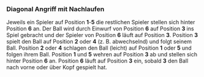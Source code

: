 ### Diagonal Angriff mit Nachlaufen

Jeweils ein Spieler auf Position **1**-**5** die restlichen Spieler stellen sich hinter Position **6** an. Der Ball wird durch Einwurf von Position **6** auf Position **3** ins Spiel gebracht und der Spieler von Position **6** läuft auf Position **3**. Position **3** spielt den Ball auf Position **2** oder **4** (z. B. abwechselnd) und folgt seinem Ball. Position **2** oder **4** schlagen den Ball (leicht) auf Position **1** oder **5** und folgen ihrem Ball. Position **1** und **5** wehren auf Position **3** ab und stellen sich hinter Position **6** an. Position **6** läuft auf Position **3** ein, sobald **3** den Ball nach vorne oder über Kopf gespielt hat.